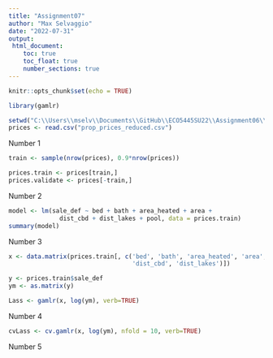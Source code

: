 ```yaml
---
title: "Assignment07"
author: "Max Selvaggio"
date: "2022-07-31"
output:
 html_document:
    toc: true
    toc_float: true
    number_sections: true
---
```


```r
knitr::opts_chunk$set(echo = TRUE)
```


```r
library(gamlr)

```


```r
setwd("C:\\Users\\mselv\\Documents\\GitHub\\ECO5445SU22\\Assignment06\\data")
prices <- read.csv("prop_prices_reduced.csv")

```

Number 1

```r
train <- sample(nrow(prices), 0.9*nrow(prices))

prices.train <- prices[train,]
prices.validate <- prices[-train,]
```

Number 2

```r
model <- lm(sale_def ~ bed + bath + area_heated + area + 
              dist_cbd + dist_lakes + pool, data = prices.train)
summary(model)

```

Number 3

```r
x <- data.matrix(prices.train[, c('bed', 'bath', 'area_heated', 'area', 
                                  'dist_cbd', 'dist_lakes')])

y <- prices.train$sale_def
ym <- as.matrix(y)

Lass <- gamlr(x, log(ym), verb=TRUE)
```

Number 4

```r
cvLass <- cv.gamlr(x, log(ym), nfold = 10, verb=TRUE)
```

Number 5

```r

```

